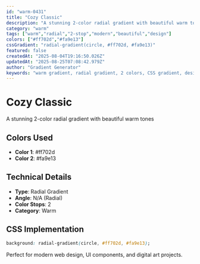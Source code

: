 ```yaml
---
id: "warm-0431"
title: "Cozy Classic"
description: "A stunning 2-color radial gradient with beautiful warm tones"
category: "warm"
tags: ["warm","radial","2-stop","modern","beautiful","design"]
colors: ["#ff702d","#fa9e13"]
cssGradient: "radial-gradient(circle, #ff702d, #fa9e13)"
featured: false
createdAt: "2025-08-04T19:16:50.026Z"
updatedAt: "2025-08-25T07:08:42.979Z"
author: "Gradient Generator"
keywords: "warm gradient, radial gradient, 2 colors, CSS gradient, design, #ff702d, #fa9e13"
---
```


# Cozy Classic

A stunning 2-color radial gradient with beautiful warm tones

## Colors Used
- **Color 1**: #ff702d
- **Color 2**: #fa9e13

## Technical Details
- **Type**: Radial Gradient
- **Angle**: N/A (Radial)
- **Color Stops**: 2
- **Category**: Warm

## CSS Implementation
```css
background: radial-gradient(circle, #ff702d, #fa9e13);
```

Perfect for modern web design, UI components, and digital art projects.
